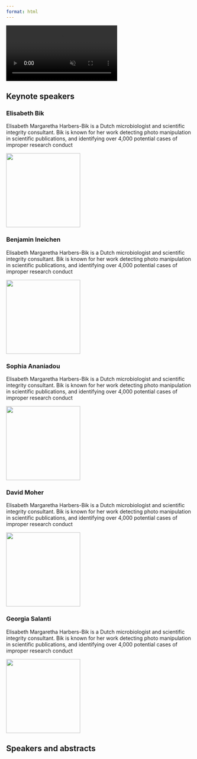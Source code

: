 ```yaml
---
format: html
---
```



<div class="background-video-container">
  <video autoplay loop muted playsinline>
    <source src="LogoVideo.mp4" type="video/mp4">
    Your browser does not support the video tag.
  </video>
</div>

## Keynote speakers

::: {.callout-caution collapse="true" icon="false" appearance="minimal"}
### Elisabeth Bik

Elisabeth Margaretha Harbers-Bik is a Dutch microbiologist and scientific integrity consultant. Bik is known for her work detecting photo manipulation in scientific publications, and identifying over 4,000 potential cases of improper research conduct

![](Bik.png){width="200px"}
:::

::: {.callout-caution collapse="true" icon="false" appearance="minimal"}
### Benjamin Ineichen

Elisabeth Margaretha Harbers-Bik is a Dutch microbiologist and scientific integrity consultant. Bik is known for her work detecting photo manipulation in scientific publications, and identifying over 4,000 potential cases of improper research conduct

![](Bik.png){width="200px"}
:::

::: {.callout-caution collapse="true" icon="false" appearance="minimal"}
### Sophia Ananiadou 

Elisabeth Margaretha Harbers-Bik is a Dutch microbiologist and scientific integrity consultant. Bik is known for her work detecting photo manipulation in scientific publications, and identifying over 4,000 potential cases of improper research conduct

![](Bik.png){width="200px"}
:::

::: {.callout-caution collapse="true" icon="false" appearance="minimal"}
### David Moher

Elisabeth Margaretha Harbers-Bik is a Dutch microbiologist and scientific integrity consultant. Bik is known for her work detecting photo manipulation in scientific publications, and identifying over 4,000 potential cases of improper research conduct

![](Bik.png){width="200px"}
:::

::: {.callout-caution collapse="true" icon="false" appearance="minimal"}
### Georgia Salanti

Elisabeth Margaretha Harbers-Bik is a Dutch microbiologist and scientific integrity consultant. Bik is known for her work detecting photo manipulation in scientific publications, and identifying over 4,000 potential cases of improper research conduct

![](Bik.png){width="200px"}
:::

## Speakers and abstracts
